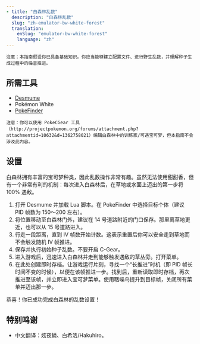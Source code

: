 ```yaml
---
- title: "白森林乱数"
  description: "白森林乱数"
  slug: "zh-emulator-bw-white-forest"
  translation:
    enSlug: "emulator-bw-white-forest"
    language: "zh"
---
```


```
注意：本指南假设你已具备基础知识。你应当能够建立配置文件、进行野生乱数，并理解种子生成过程中的噪音推进。
```

## 所需工具

- [Desmume](/desmume-setup)
- Pokémon White
- [PokeFinder](/pokefinder)

```
注意：你可以使用 PokeCGear 工具（http://projectpokemon.org/forums/attachment.php?attachmentid=10632&d=1362758021）编辑白森林中的训练家/可遇宝可梦，但本指南不会涉及此内容。
```

## 设置

白森林拥有丰富的宝可梦种类，因此乱数操作非常有趣。虽然无法使用甜甜香，但有一个非常有利的机制：每次进入白森林后，在草地或水面上迈出的第一步将 100% 遇敌。

1. 打开 Desmume 并加载 Lua 脚本。在 PokeFinder 中选择目标个体（建议 PID 帧数为 150～200 左右）。
2. 将位置移动至白森林门外，建议在 14 号道路附近的门口保存。那里离草地更近，也可以从 15 号道路进入。
3. 行走一段距离，直到 IV 帧数开始计数。这表示重置后你可以安全走到草地而不会触发随机 IV 帧推进。
4. 保存并执行初始种子乱数。不要开启 C-Gear。
5. 进入游戏后，迅速进入白森林并走到能够触发遇敌的草丛旁。打开菜单。
6. 在此处创建即时存档。让游戏运行片刻，寻找一个“长推进”时机（即 PID 帧长时间不变的时候），以便在该帧推进一步。找到后，重新读取即时存档，再次推进至该帧，并立即进入宝可梦菜单。使用聒噪鸟提升到目标帧，关闭所有菜单并迈出那一步。

恭喜！你已成功完成白森林的乱数设置！

## 特别鸣谢

- 中文翻译：炫夜鳞、白希洛/Hakuhiro。

